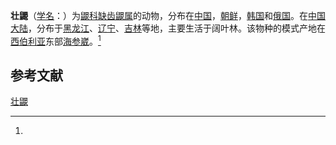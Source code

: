 {{Speciesbox
| name = 壮鼹
| status = LR/lc | status_system = iucn2.3
| status_ref = <ref name=iucn>{{IUCN2008|assessors=Tsytsulina, K. |year=2008 |id=41466 |title=Mogera robusta|downloaded=2009-04-02}}</ref>
| image = 
| range_map = Large Mole area.png
| genus = Mogera
| species = robusta
| authority = (Nehring, 1891)<ref name='id23'>{{cite web| url =http://www.bioinfo.cn/db05/BjdwSpecies.php?action=view&id=23| title =壮鼹| work =《中国动物物种编目数据库》| publisher =中国科学院微生物研究所| author =中国科学院动物研究所| accessdate =2009-03-27| deadurl =yes| archiveurl =https://web.archive.org/web/20160305073020/http://www.bioinfo.cn/db05/BjdwSpecies.php?action=view&id=23| archivedate =2016-03-05}}</ref>
}}

'''壮鼹'''（[[学名|学名]]：{{lang|la|''Mogera robusta''}}）为[[鼹科|鼹科]][[缺齿鼹属|缺齿鼹属]]的动物，分布在[[中国|中国]]，[[朝鲜|朝鲜]]，[[韩国|韩国]]和[[俄国|俄国]]。在[[中国大陆|中国大陆]]，分布于[[黑龙江|黑龙江]]、[[辽宁|辽宁]]、[[吉林|吉林]]等地，主要生活于阔叶林。该物种的模式产地在[[西伯利亚|西伯利亚]]东部[[海参崴|海参崴]]。<ref name='id23'/>

== 参考文献 ==
{{reflist}}
{{Taxonbar|from=Q2661249}}

[[Category:缺齿鼹属|壮鼹]]


{{mammal-stub}}